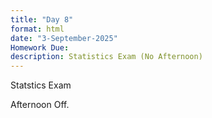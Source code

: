 ```yaml
---
title: "Day 8"
format: html
date: "3-September-2025"
Homework Due:
description: Statistics Exam (No Afternoon)
---
```


Statstics Exam

Afternoon Off. 




